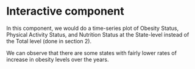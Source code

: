 # Interactive component

In this component, we would do a time-series plot of Obesity Status, Physical Activity Status, and Nutrition Status at the State-level instead of the Total level (done in section 2).

We can observe that there are some states with fairly lower rates of increase in obesity levels over the years. 
